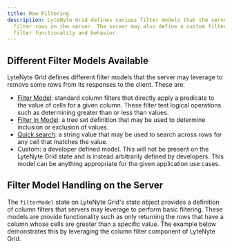 ```yaml
---
title: Row Filtering
description: LyteNyte Grid defines various filter models that the server data source may leverage to
  filter rows on the server. The server may also define a custom filter model it define its own
  filter functionality and behavior.
---
```


## Different Filter Models Available

LyteNyte Grid defines different filter models that the server may leverage to remove some rows from
its responses to the client. These are:

- [Filter Model](/docs/reference/filters#filtermodelitem): standard column filters that directly apply
  a predicate to the value of cells for a given column. These filter test logical operations such as determining
  greater than or less than values.
- [Filter In Model](/docs/reference/filters#filterin): a tree set definition that may be used to determine
  inclusion or exclusion of values.
- [Quick search](/docs/filter-quick-filter): a string value that may be used to search
  across rows for any cell that matches the value.
- Custom: a developer defined model. This will not be present on the LyteNyte Grid state and is instead
  arbitrarily defined by developers. This model can be anything appropriate for the given application use cases.

## Filter Model Handling on the Server

The `filterModel` state on LyteNyte Grid's state object provides a definition of column filters that servers may
leverage to perform basic filtering. These models are provide functionality such as only returning the rows that
have a column whose cells are greater than a specific value. The example below demonstrates this by leveraging
the column filter component of LyteNyte Grid.
